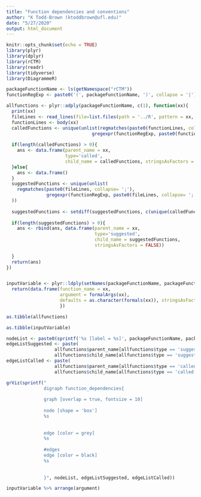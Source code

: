 ```yaml
---
title: "Function dependencies and conventions"
author: "K Todd-Brown (ktoddbrown@ufl.edu)"
date: "5/27/2020"
output: html_document
---
```


```r
knitr::opts_chunk$set(echo = TRUE)
library(plyr)
library(dplyr)
library(rCTM)
library(readr)
library(tidyverse)
library(DiagrammeR)
```

```r

packageFunctionName <- ls(getNamespace("rCTM"))
functionRegExp <- paste0('(', packageFunctionName, ')', collapse = '|')

allfunctions <- plyr::adply(packageFunctionName, c(1), function(xx){
  print(xx)
  fileLines <- read_lines(file=list.files(path = '../R', pattern = xx, full.names = TRUE))
  functionLines <- body(xx)
  calledFunctions <- unique(unlist(regmatches(paste0(functionLines, collapse= ';'), 
                                gregexpr(functionRegExp, paste0(functionLines, collapse= ';')))))
  
  if(length(calledFunctions) > 0){
    ans <- data.frame(parent_name = xx,
                      type='called',
                      child_name = calledFunctions, stringsAsFactors = FALSE)
  }else{
    ans <- data.frame()
  }
  suggestedFunctions <- unique(unlist(
    regmatches(paste0(fileLines, collapse= ';'), 
               gregexpr(functionRegExp, paste0(fileLines, collapse= ';')))
  ))
  
  suggestedFunctions <- setdiff(suggestedFunctions, c(unique(calledFunctions), xx))
  
  if(length(suggestedFunctions) > 0){
    ans <- rbind(ans, data.frame(parent_name = xx,
                                 type='suggested',
                                 child_name = suggestedFunctions,
                                 stringsAsFactors = FALSE))
    
  }
  return(ans)
})


inputVariable <- plyr::ldply(setNames(packageFunctionName, packageFunctionName),function(xx){
  return(data.frame(function_name = xx, 
                    argument = formalArgs(xx), 
                    defaults = as.character(formals(xx)), stringsAsFactors = FALSE))
                    })
```

```r
as.tibble(allfunctions)

as.tibble(inputVariable)

```
```r
nodeList <- paste0(sprintf('%s [label = %s]', packageFunctionName, packageFunctionName), collapse ='; ')
edgeListSuggested <- paste( 
                  allfunctions$parent_name[allfunctions$type == 'suggested'],
                  allfunctions$child_name[allfunctions$type == 'suggested'], sep='->', collapse = ' ')
edgeListCalled <- paste( 
                  allfunctions$parent_name[allfunctions$type == 'called'],
                  allfunctions$child_name[allfunctions$type == 'called'], sep='->', collapse = ' ')

grViz(sprintf("
              digraph function_dependencies{
              
              graph [overlap = true, fontsize = 10]
              
              node [shape = 'box']
              %s
              
              
              edge [color = grey]
              %s
              
              #edges
              edge [color = black]
              %s
              
              
              }", nodeList, edgeListSuggested, edgeListCalled))
```

```r
inputVariable %>% arrange(argument)
```